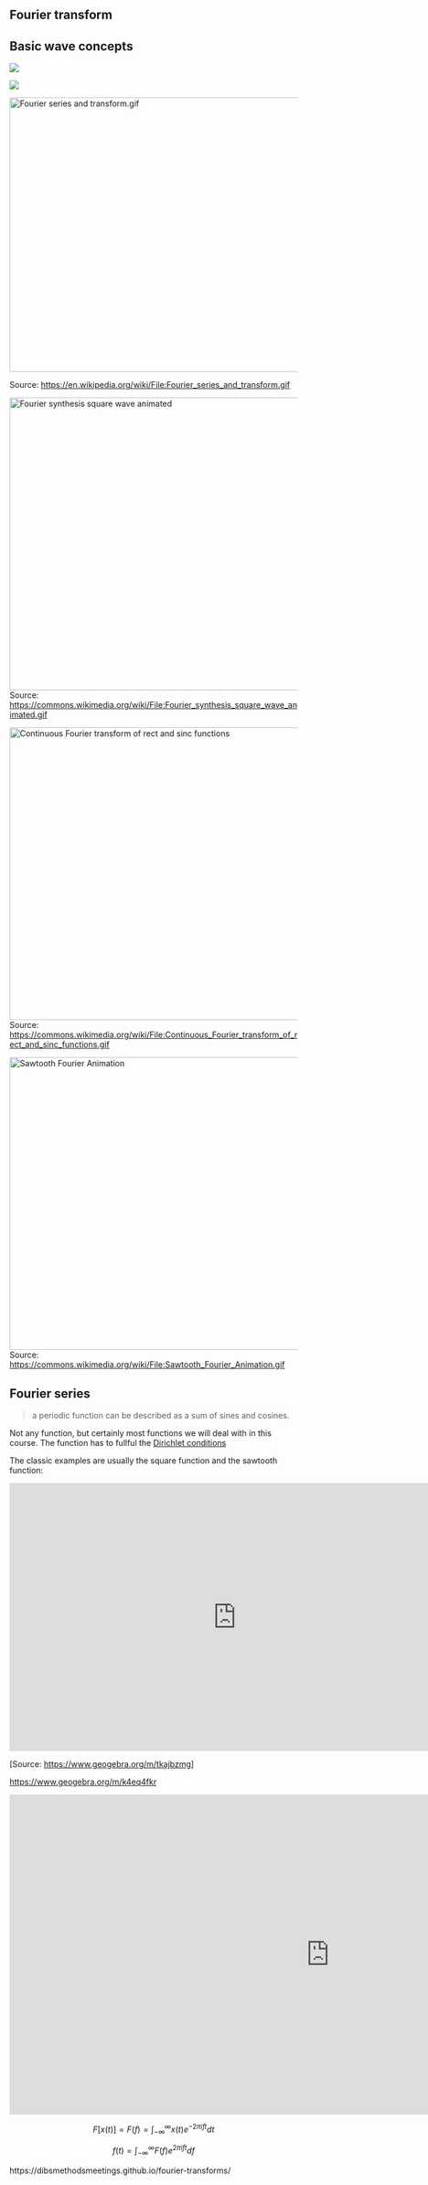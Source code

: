 ## Fourier transform

## Basic wave concepts

![](sine1.png)

![](sine2.png)

<p><a href="https://commons.wikimedia.org/wiki/File:Fourier_series_and_transform.gif#/media/File:Fourier_series_and_transform.gif"><img src="https://upload.wikimedia.org/wikipedia/commons/2/2b/Fourier_series_and_transform.gif" alt="Fourier series and transform.gif" height="480" width="600"></a></p>
Source: <https://en.wikipedia.org/wiki/File:Fourier_series_and_transform.gif>

<a href="https://commons.wikimedia.org/wiki/File:Fourier_synthesis_square_wave_animated.gif"><img width="512" alt="Fourier synthesis square wave animated" src="https://upload.wikimedia.org/wikipedia/commons/a/af/Fourier_synthesis_square_wave_animated.gif"></a>  
Source: <https://commons.wikimedia.org/wiki/File:Fourier_synthesis_square_wave_animated.gif>

<a href="https://commons.wikimedia.org/wiki/File:Continuous_Fourier_transform_of_rect_and_sinc_functions.gif"><img width="512" alt="Continuous Fourier transform of rect and sinc functions" src="https://upload.wikimedia.org/wikipedia/commons/a/a3/Continuous_Fourier_transform_of_rect_and_sinc_functions.gif"></a>  
Source: <https://commons.wikimedia.org/wiki/File:Continuous_Fourier_transform_of_rect_and_sinc_functions.gif>

<a href="https://commons.wikimedia.org/wiki/File:Sawtooth_Fourier_Animation.gif"><img width="512" alt="Sawtooth Fourier Animation" src="https://upload.wikimedia.org/wikipedia/commons/b/b7/Sawtooth_Fourier_Animation.gif"></a>  
Source: <https://commons.wikimedia.org/wiki/File:Sawtooth_Fourier_Animation.gif>

## Fourier series

> a periodic function can be described as a sum of sines and cosines.

::: {.column-margin}
Not any function, but certainly most functions we will deal with in this course. The function has to fullful the [Dirichlet conditions](https://en.wikipedia.org/wiki/Dirichlet–Jordan_test)
:::

The classic examples are usually the square function and the sawtooth function:

<iframe scrolling="no" title="Fourier Series" src="https://www.geogebra.org/material/iframe/id/yd2qcp97/width/791/height/469/border/888888/sfsb/true/smb/false/stb/false/stbh/false/ai/false/asb/false/sri/true/rc/false/ld/false/sdz/true/ctl/false" width="791px" height="469px" style="border:0px;"> </iframe>
[Source: <https://www.geogebra.org/m/tkajbzmg>]



<https://www.geogebra.org/m/k4eq4fkr>  

<iframe scrolling="no" title="2.2.2. Fourier-Reihe periodischer Funktionen" src="https://www.geogebra.org/material/iframe/id/wzawveyr/width/1117/height/560/border/888888/sfsb/true/smb/false/stb/false/stbh/false/ai/false/asb/false/sri/true/rc/false/ld/true/sdz/true/ctl/false" width="1117px" height="560px" style="border:0px;"> </iframe>

$$
F[x(t)] = F(f) = \int_{-\infty}^{\infty}x(t)e^{-2\pi i f t}dt
$$

$$
f(t) = \int_{-\infty}^{\infty}F(f)e^{2\pi i f t}df
$$

https://dibsmethodsmeetings.github.io/fourier-transforms/



